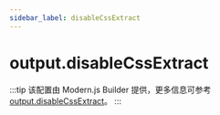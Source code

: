 ```yaml
---
sidebar_label: disableCssExtract
---
```


# output.disableCssExtract

:::tip
该配置由 Modern.js Builder 提供，更多信息可参考 [output.disableCssExtract](https://modernjs.dev/builder/api/config-output.html#outputdisablecssextract)。
:::


<Main />
